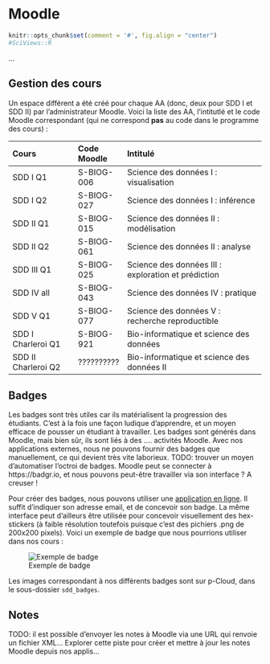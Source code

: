 # Moodle {#moodle}

```r
knitr::opts_chunk$set(comment = '#', fig.align = "center")
#SciViews::R
```

...

## Gestion des cours

Un espace différent a été créé pour chaque AA (donc, deux pour SDD I et SDD II) par l'administrateur Moodle. Voici la liste des AA, l'intitutlé et le code Moodle correspondant (qui ne correspond **pas** au code dans le programme des cours)\ :

| Cours               | Code Moodle  | Intitulé                                   |
|:--------------------|:-------------|:-------------------------------------------|
| SDD I Q1            | S-BIOG-006   | Science des données I : visualisation      |
| SDD I Q2            | S-BIOG-027   | Science des données I : inférence          |
| SDD II Q1           | S-BIOG-015   | Science des données II : modélisation      |
| SDD II Q2           | S-BIOG-061   | Science des données II : analyse           |
| SDD III Q1          | S-BIOG-025   | Science des données III : exploration et prédiction  |
| SDD IV all          | S-BIOG-043   | Science des données IV : pratique          |
| SDD V Q1            | S-BIOG-077   | Science des données V : recherche reproductible  |
| SDD I Charleroi Q1  | S-BIOG-921   | Bio-informatique et science des données    |
| SDD II Charleroi Q2 | ??????????   | Bio-informatique et science des données II |

## Badges

Les badges sont très utiles car ils matérialisent la progression des étudiants. C'est à la fois une façon ludique d'apprendre, et un moyen efficace de pousser un étudiant à travailler. Les badges sont générés dans Moodle, mais bien sûr, ils sont liés à des .... activités Moodle. Avec nos applications externes, nous ne pouvons fournir des badges que manuellement, ce qui devient très vite laborieux. TODO: trouver un moyen d'automatiser l'octroi de badges. Moodle peut se connecter à https://badgr.io, et nous pouvons peut-être travailler via son interface\ ? A creuser\ !

Pour créer des badges, nous pouvons utiliser une [application en ligne](https://www.openbadges.me/designer.html). Il suffit d'indiquer son adresse email, et de concevoir son badge. La même interface peut d'ailleurs être utilisée pour concevoir visuellement des hex-stickers (à faible résolution toutefois puisque c'est des pichiers .png de 200x200 pixels). Voici un exemple de badge que nous pourrions utiliser dans nos cours\ :

![Exemple de badge](images/moodle/sdd1-02visualisation1.png)

Les images correspondant à nos différents badges sont sur p-Cloud, dans le sous-dossier `sdd_badges`.

## Notes

TODO: il est possible d'envoyer les notes à Moodle via une URL qui renvoie un fichier XML... Explorer cette piste pour créer et mettre à jour les notes Moodle depuis nos applis...
